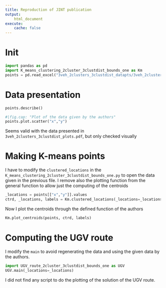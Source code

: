 ```yaml
---
title: Reproduction of JINT publication
output: 
    html_document
execute:
    cache: false
---
```

# Init
```python
import pandas as pd
import K_means_clustering_2cluster_3clustdist_bounds_one as Km
points = pd.read_excel("3veh_2clusters_3clustdist_datapts/3veh_2clusters_1bd_2.xlsx")
```

# Data presentation
```python
points.describe()
```
```python
#|fig.cap: "Plot of the data given by the authors"
points.plot.scatter("x","y")
```

Seems valid with the data presented in `3veh_2clusters_3clustdist_plots.pdf`, but only checked visually

# Making K-means points

I have to modify the `clustered_locations` in the `K_means_clustering_2cluster_3clustdist_bounds_one.py` to open the data given in the previous file.
I remove also the plotting function from the general function to allow just the computing of the centroids

```python
_locations = points[["x","y"]].values
ctrd, _locations, labels = Km.clustered_locations(_locations=_locations)
```

Now I plot the centroids through the defined function of the authors
```python
Km.plot_centroids(points, ctrd, labels)
```

# Computing the UGV route
I modify the `main` to avoid regenerating the data and using the given data by the authors.

```python
import UGV_route_2cluster_3clustdist_bounds_one as UGV
UGV.main(_locations=_locations)
```

I did not find any script to do the plotting of the solution of the UGV route.

```python

```

